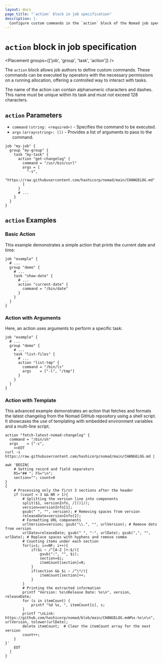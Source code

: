 ```yaml
---
layout: docs
page_title: "`action` block in job specification"
description: |-
  Configure custom commands in the `action` block of the Nomad job specification.  Operators may execute these commands on a running allocation, offering a controlled way to interact with tasks. Review examples that use actions with arguments and templates.
---
```


# `action` block in job specification

<Placement groups={['job', 'group', 'task', 'action']} />

The `action` block allows job authors to define custom commands. These commands
can be executed by operators with the necessary permissions on a running
allocation, offering a controlled way to interact with tasks.

The name of the action can contain alphanumeric characters and dashes. This
name must be unique within its task and must not exceed 128 characters.

## `action` Parameters

- `command` `(string: <required>)` - Specifies the command to be executed.
- `args` `(array<string>: [])` - Provides a list of arguments to pass to the command.

```hcl
job "my-job" {
  group "my-group" {
    task "my-task" {
      action "get-changelog" {
        command = "/usr/bin/curl"
        args = [
          "-s",
          "https://raw.githubusercontent.com/hashicorp/nomad/main/CHANGELOG.md"
        ]
      }
      # ...
    }
  }
}
```

## `action` Examples

### Basic Action
This example demonstrates a simple action that prints the current date and time:

```hcl
job "example" {
  # ...
  group "demo" {
    # ...
    task "show-date" {
      # ...
      action "current-date" {
        command = "/bin/date"
      }
    }
  }
}
```

### Action with Arguments
Here, an action uses arguments to perform a specific task:

```hcl
job "example" {
  # ...
  group "demo" {
    # ...
    task "list-files" {
      # ...
      action "list-tmp" {
        command = "/bin/ls"
        args    = ["-l", "/tmp"]
      }
    }
  }
}
```

### Action with Template
This advanced example demonstrates an action that fetches and formats the latest
changelog from the Nomad GitHub repository using a shell script. It showcases
the use of templating with embedded environment variables and a multi-line script.

```hcl
action "fetch-latest-nomad-changelog" {
  command = "/bin/sh"
  args    = ["-c",
    <<EOT
curl -s https://raw.githubusercontent.com/hashicorp/nomad/main/CHANGELOG.md |

awk 'BEGIN{
    # Setting record and field separators
    RS="## "; FS="\n";
    section=""; count=0
}
{
    # Processing only the first 3 sections after the header
    if (count < 3 && NR > 1){
        # Splitting the version line into components
        split($1, versionInfo, /[()]/);
        version=versionInfo[1];
        gsub(" ", "", version); # Removing spaces from version
        releaseDate=versionInfo[2];
        # Formatting URL components
        urlVersion=version; gsub("\\.", "", urlVersion); # Remove dots from version
        urlDate=releaseDate; gsub(" ", "-", urlDate); gsub(",", "", urlDate); # Replace spaces with hyphens and remove comma
        # Counting items under each section
        for(i=1; i<=NF; i++){
            if($i ~ /^[A-Z ]+:$/){
                gsub(":", "", $i);
                section=$i;
                itemCount[section]=0;
            }
            if(section && $i ~ /^\*/){
                itemCount[section]++;
            }
        }
        # Printing the extracted information
        printf "Version: %s\nRelease Date: %s\n", version, releaseDate;
        for (s in itemCount) {
            printf "%d %s, ", itemCount[s], s;
        }
        printf "\nLink: https://github.com/hashicorp/nomad/blob/main/CHANGELOG.md#%s-%s\n\n", urlVersion, tolower(urlDate);
        delete itemCount;  # Clear the itemCount array for the next version
        count++;
    }
}'
    EOT
  ]
}
```
